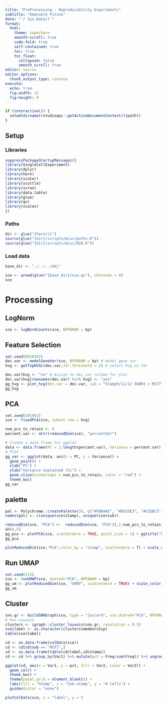 ```yaml
---
title: "PreProcessing - Reproducibility Experiments"
subtitle: "Emanuele Pitino"
date: "`r Sys.Date()`"
format: 
  html:
    theme: superhero
    smooth-scroll: true
    code-fold: true
    self-contained: true
    toc: true
    toc_float: 
      collapsed: false
      smooth_scroll: true
editor: source
editor_options: 
  chunk_output_type: console
execute:
  echo: true
  fig-width: 12     
  fig-height: 9 
---
```


```r
if (interactive()) {
  setwd(dirname(rstudioapi::getActiveDocumentContext()$path))
}
```

## Setup
### Libraries
```r
suppressPackageStartupMessages({
library(SingleCellExperiment)
library(dplyr)
library(here)
library(scater)
library(scuttle)
library(scran)
library(data.table)
library(glue)
library(qs)
library(scales)
})
```

### Paths
```r
dir <- glue("{here()}")
source(glue("{dir}/scripts/misc/paths.R"))
source(glue("{dir}/scripts/misc/BIN.R"))
```

### Load data
```r
base_dir <- "./../../obj"

sce <- qread(glue("{base_dir}/sce.qs"), nthreads = 8)
sce
```

# Processing

## LogNorm
```r
sce <- logNormCounts(sce, BPPARAM = bp)
```

## Feature Selection
```r
set.seed(0010101)
dec.var <- modelGeneVar(sce, BPPARAM = bp) # model gene var
hvg <- getTopHVGs(dec.var,fdr.threshold = 2) # select hvg on fdr

dec.var$hvg <- "no" # Assign to dec.var column for plot
dec.var$hvg[rownames(dec.var) %in% hvg] <- "yes"
gg_hvg <- plot_hvg(dec.var = dec.var, sub = "Stamp9/11/12 SKBR3 + MCF7") # plot
gg_hvg
```

## PCA

```r
set.seed(101001)
sce <- fixedPCA(sce, subset.row = hvg)

num_pcs_to_retain <- 8
percent.var <- attr(reducedDim(sce), "percentVar")

# Create a data frame for ggplot
data <- data.frame(PC = 1:length(percent.var), Variance = percent.var)
# Plot
gg_var <- ggplot(data, aes(x = PC, y = Variance)) +
  geom_point() +
  xlab("PC") +
  ylab("Variance explained (%)") +
  geom_vline(xintercept = num_pcs_to_retain, color = "red") +
  theme_bw()
gg_var
```

## palette
```r
pal <- Polychrome::createPalette(26, c("#FBB4AE", "#B3CDE3", "#CCEBC5"))
names(pal) <- c(unique(sce$stamp), unique(sce$sub))
```

```r
reducedDim(sce, "PCA") <-  reducedDim(sce, "PCA")[,1:num_pcs_to_retain]
wh(6,5)
gg_pca <- plotPCA(sce, scattermore = TRUE, point_size = 1) + ggtitle("PCA")
gg_pca

plotReducedDim(sce,"PCA",color_by = "stamp", scattermore = T) + scale_color_manual(values = pal)
```

## Run UMAP
```r
set.seed(123)
sce <- runUMAP(sce, dimred="PCA", BPPARAM = bp)
gg_um <- plotReducedDim(sce, "UMAP", scattermore = TRUE) + scale_color_manual(values = pal) 
gg_um
```

## Cluster
```r
snn.gr <- buildSNNGraph(sce, type = "jaccard", use.dimred="PCA", BPPARAM = bp)
# Run Louvain
clusters <- igraph::cluster_louvain(snn.gr, resolution = 0.5)
sce$label <- as.character(clusters$membership)
table(sce$label)
```

```r
cd <- as.data.frame(colData(sce))
cd <- cd[cd$sub == "MCF7",]
cd <- as.data.frame(table(cd$label,cd$stamp))
cd <- cd %>% group_by(Var1) %>% mutate(pct = Freq/sum(Freq)) %>% ungroup()

ggplot(cd, aes(x = Var1, y = pct, fill = Var2, color = Var2)) + 
  geom_col() +
  theme_bw() +
  theme(panel.grid = element_blank()) +
  labs(fill = "Stamp", x = "Sub-stamp", y = "# Cells") +
  guides(color = "none") 
```

```r
plotColData(sce, x = "label", y = )
```








